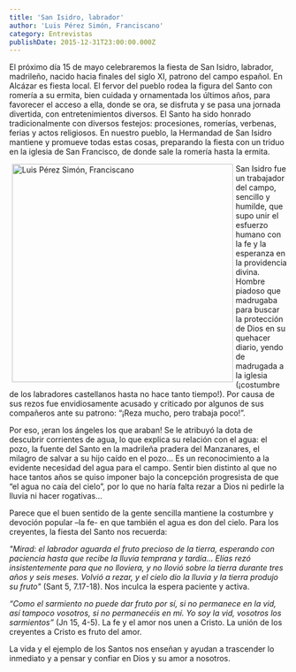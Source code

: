 ```yaml
---
title: 'San Isidro, labrador'
author: 'Luis Pérez Simón, Franciscano'
category: Entrevistas
publishDate: 2015-12-31T23:00:00.000Z
---
```


El próximo día 15 de mayo celebraremos la fiesta de San Isidro, labrador, madrileño, nacido hacia finales del siglo XI, patrono del campo español. En Alcázar es fiesta local. El fervor del pueblo rodea la figura del Santo con romería a su ermita, bien cuidada y ornamentada los últimos años, para favorecer el acceso a ella, donde se ora, se disfruta y se pasa una jornada divertida, con entretenimientos diversos. El Santo ha sido honrado tradicionalmente con diversos festejos: procesiones, romerías, verbenas, ferias y actos religiosos. En nuestro pueblo, la Hermandad de San Isidro mantiene y promueve todas estas cosas, preparando la fiesta con un triduo en la iglesia de San Francisco, de donde sale la romería hasta la ermita.

<img src="/images/entrevistas/2016_saluda00.webp" width="400" height="395" alt="Luis Pérez Simón, Franciscano" style="float:left; margin:0px 5px;" />

San Isidro fue un trabajador del campo, sencillo y humilde, que supo unir el esfuerzo humano con la fe y la esperanza en la providencia divina. Hombre piadoso que madrugaba para buscar la protección de Dios en su quehacer diario, yendo de madrugada a la iglesia (¡costumbre de los labradores castellanos hasta no hace tanto tiempo!). Por causa de sus rezos fue envidiosamente acusado y criticado por algunos de sus compañeros ante su patrono: “¡Reza mucho, pero trabaja poco!”.

Por eso, ¡eran los ángeles los que araban! Se le atribuyó la dota de descubrir corrientes de agua, lo que explica su relación con el agua: el pozo, la fuente del Santo en la madrileña pradera del Manzanares, el milagro de salvar a su hijo caído en el pozo… Es un reconocimiento a la evidente necesidad del agua para el campo. Sentir bien distinto al que no hace tantos años se quiso imponer bajo la concepción progresista de que “el agua no caía del cielo”, por lo que no haría falta rezar a Dios ni pedirle la lluvia ni hacer rogativas…

Parece que el buen sentido de la gente sencilla mantiene la costumbre y devoción popular –la fe- en que también el agua es don del cielo. Para los creyentes, la fiesta del Santo nos recuerda:

*"Mirad: el labrador aguarda el fruto precioso de la tierra, esperando con paciencia hasta que recibe la lluvia temprana y tardía… Elías rezó insistentemente para que no lloviera, y no llovió sobre la tierra durante tres años y seis meses. Volvió a rezar, y el cielo dio la lluvia y la tierra produjo su fruto"* (Sant 5, 7.17-18). Nos inculca la espera paciente y activa.

*“Como el sarmiento no puede dar fruto por sí, si no permanece en la vid, así tampoco vosotros, si no permanecéis en mí. Yo soy la vid, vosotros los sarmientos”* (Jn 15, 4-5). La fe y el amor nos unen a Cristo. La unión de los creyentes a Cristo es fruto del amor.

La vida y el ejemplo de los Santos nos enseñan y ayudan a trascender lo inmediato y a pensar y confiar en Dios y su amor a nosotros.
